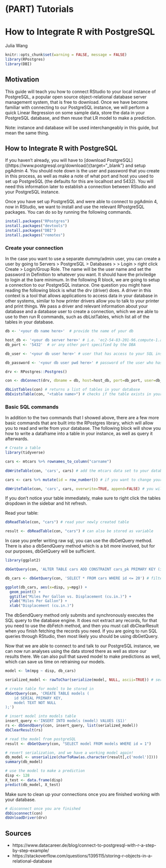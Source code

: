 # (PART) Tutorials {-}

# How to Integrate R with PostgreSQL

Julia Wang

```r
knitr::opts_chunk$set(warning = FALSE, message = FALSE)
library(RPostgres)
library(DBI)
```

## Motivation

This guide will teach you how to connect RStudio to your local instance of PostgreSQL, a popular open source object-relational database server management system, that is free to download. Once we have become familiar with connecting to our PostgreSQL instance, we will perform a quick Linear Regression on some sample data, store the data in your PostgreSQL database, and then reuse that LR model to make a prediction. 

Note: instance and database will be used interchangeably in this guide, but mean the same thing.

## How to Integrate R with PostgreSQL

If you haven't already, you will have to [download PostgreSQL]((https://www.postgresql.org/download/){target="_blank"} and setup pgAdmin 4. You should note down is the user and password that you create in this process, as well as make a note of what port and host you used to set up PostgreSQL (the defaults for this are localhost and 5432). You will need this information later to establish a connection between RStudio and your PostgreSQL instance.

Once you have set up PostgreSQL and were able to connect to pgAdmin 4, now in RStudio, we want to install and use the relevant RPostgreSQL packages. You can do so by running the following commands.

``` r
install.packages("RPostgres")
install.packages("devtools")
install.packages("DBI")
install.packages("remotes")
```

### Create your connection
In the case you want to use a separate dummy/admin user, you can create a user by going to Servers > PostgreSQL > Databases > <database name> > Login > right click Create > Login/Group Role. The name will be the user name and set the password in Definition to whatever you want. It should have the priviledge to login at the bare minimum. In the following R block, we are going to setup a connection to our PostgreSQL instance. One question you might have reading the following block is what the drv (driver) does. A driver in this context is a tool that allows applications to access data in your database in other systems, similar to how printer drivers allow you to talk to your printer and print things. We pass a driver and relevant information about your database and a database user to create a connection, which we are able to use to then run R commands, such as dbListTables, which list all of the tables in your database.

``` r
db <- '<your db name here>'  # provide the name of your db

host_db <- '<your db server here>' # i.e. 'ec2-54-83-201-96.compute-1.amazonaws.com or localhost if you are connecting to an instance on your own laptop'  
db_port <- '5432'  # or any other port specified by the DBA

db_user <- '<your db user here>' # user that has access to your SQL instance

db_password <- '<your db user pwd here>' # password of the user who has access to your SQL instance.

drv <- RPostgres::Postgres()

con <- dbConnect(drv, dbname = db, host=host_db, port=db_port, user=db_user, password=db_password)  

dbListTables(con) # returns a list of tables in your database
dbExistsTable(con, "<table name>") # checks if the table exists in your database
```

### Basic SQL commands
In addition to the two commands that I showed above, there are a few more basic commands that are built into the RPostgres library, which will allow you to read and write from your database. The following block will show you how to write a dataframe into a table in your instance, as well as query it afterwards.

``` r
# Create a table
library(tidyverse)

cars <- mtcars %>% rownames_to_column("carname") 
  
dbWriteTable(con, 'cars', cars) # add the mtcars data set to your database as a table called "cars"

cars <- cars %>% mutate(id = row_number()) # if you want to change your data, such as adding an id column

dbWriteTable(con, 'cars', cars, overwrite=TRUE, append=FALSE) # you will need to pass in additional parameters. Overwrite will drop and recreate the table with your new data. Append just appends your data, your df needs to be in the same shape with the same variable names in order to work.
```

If you don't notice your table immediately, make sure to right click the tables dropdown in the sidebar and hit refresh.

Read your table:
``` r
dbReadTable(con, "cars") # read your newly created table

result <- dbReadTable(con, "cars") # can also be stored as variable
```

In case you prefer writing raw sql, you can use the dbGetQuery method. There is also a dbSendQuery method which is a bit more involved, but for our purposes, dbGetQuery will be sufficient.

``` r
library(ggplot2)

dbGetQuery(con, 'ALTER TABLE cars ADD CONSTRAINT cars_pk PRIMARY KEY (id)') # add primary key to the id column

db_cars <- dbGetQuery(con, 'SELECT * FROM cars WHERE id <= 20') # filter down our data set 

ggplot(db_cars, aes(x=disp, y=mpg)) + 
  geom_point() +
  ggtitle("Miles Per Gallon vs. Displacement (cu.in.)") +
  ylab("Miles Per Gallon") +
  xlab("Displacement (cu.in.)")
```

The dbSendQuery method only submits and synchronously executes the SQL query to the database engine. It does not extract any records, for that you need to use the dbFetch method, and then you must call dbClearResult when you finish fetching the records you need. If you are going to run SQL queries through RStudio, then most likely you should be using dbGetQuery.

Now that we are able to connect to and talk to our PostgreSQL instance, we can now run analyses using the data stored there as well as store our results there. We can also pull that saved model to make predictions as well, which can save us time on retraining our models.

``` r
model <- lm(mpg ~ disp, db_cars)

serialized_model <- rawToChar(serialize(model, NULL, ascii=TRUE)) # serialize (convert string) model so it can be stored in database

# create table for model to be stored in
dbGetQuery(con, 'CREATE TABLE models (
	id SERIAL PRIMARY KEY,
	model TEXT NOT NULL
);') 

# insert model into models table
insert_query <-'INSERT INTO models (model) VALUES ($1)'
rs <- dbSendQuery(con, insert_query, list(serialized_model))
dbClearResult(rs)

# read the model from postgreSQL
result <- dbGetQuery(con, "SELECT model FROM models WHERE id = 1")

# revert serialization, and we have a working model again!
db_model <- unserialize(charToRaw(as.character(result[,c('model')])))
summary(db_model)

# use the model to make a prediction
disp <- 128
X_test <- data.frame(disp)
predict(db_model, X_test)
```

Make sure to clean up your connections once you are finished working with your database.

``` r
# disconnect once you are finished
dbDisconnect(con)
dbUnloadDriver(drv)
```

## Sources
- https://www.datacareer.de/blog/connect-to-postgresql-with-r-a-step-by-step-example/
- https://stackoverflow.com/questions/1395115/storing-r-objects-in-a-relational-database
